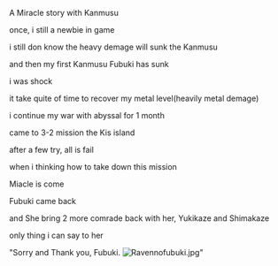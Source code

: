A Miracle story with Kanmusu

once, i still a newbie in game

i still don know the heavy demage will sunk the Kanmusu

and then my first Kanmusu Fubuki has sunk

i was shock

it take quite of time to recover my metal level(heavily metal demage)

i continue my war with abyssal for 1 month

came to 3-2 mission the Kis island

after a few try, all is fail

when i thinking how to take down this mission

Miacle is come

Fubuki came back

and She bring 2 more comrade back with her, Yukikaze and Shimakaze

only thing i can say to her

"Sorry and Thank you, Fubuki. [[File:Ravennofubuki.jpg|thumb]]"<ac_metadata title="Have anyone met a Miracle story with Kanmusu in game?"> </ac_metadata>